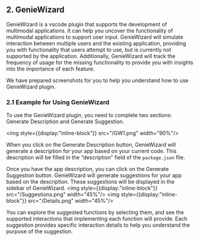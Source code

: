 ## 2. GenieWizard
GenieWizard is a vscode plugin that supports the development of multimodal applications. 
It can help you uncover the functionality of multimodal applications to support user input. 
GenieWizard will simulate interaction between multiple users and the existing application, 
providing you with functionality that users attempt to use, 
but is currently not supported by the application. Additionally, 
GenieWizard will track the frequency of usage for the missing functionality to provide you with insights into the importance of each feature.


We have prepared screenshots for you to help you understand how to use GenieWizard plugin.

### 2.1 Example for Using GenieWizard

To use the GenieWizard plugin, you need to complete two sections: Generate Description and Generate Suggestion.

<img style={{display:"inline-block"}} src="/GW1.png" width="90%"/>


When you click on the Generate Description button, 
GenieWizard will generate a description for your app based on your current code. 
This description will be filled in the “description” field of the `package.json` file.

Once you have the app description, you can click on the Generate Suggestion button. 
GenieWizard will generate suggestions for your app based on the description. 
These suggestions will be displayed in the sidebar of GenieWizard.
<img style={{display:"inline-block"}} src="/Suggestions.png" width="45%"/>
<img style={{display:"inline-block"}} src="/Details.png" width="45%"/>

You can explore the suggested functions by selecting them, and see the supported interactions that implementing each function will provide. Each suggestion provides specific interaction details to help you understand the purpose of the suggestion.